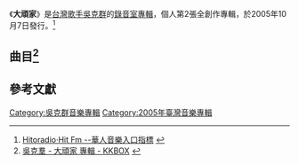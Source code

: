 {{Infobox Album
| Name  = 大頑家
| Type  = 專輯
| Cover  = 
| Artist  = [[吳克群|吳克群]]
| Released   = 2005年10月7日
| Recorded  = 2005年
| Genre = [[華語流行音樂|華語流行音樂]]
| Length = 44:20<ref name="isrc">[http://isrc.ncl.edu.tw/music_view.aspx?item=7003 ISRC-國際標準錄音錄影資料代碼查詢系統 International Standard Recording Code]{{zh-hant}}</ref>
| Label = {{hlist|[[愛貝克思|愛貝克思]]|[[種子音樂|種子音樂]]<ref name="isrc"/>}}
| Producer = 
| Last album = [[吳克群_(專輯)|吳克群]]<br/>(2004年)
| This album = '''大頑家'''<br/>(2005年)
| Next album = [[將軍令_(吳克群專輯)|將軍令]]<br/>(2006年)
}}

《'''大頑家'''》是[[台灣|台灣]][[歌手|歌手]][[吳克群|吳克群]]的[[錄音室專輯|錄音室專輯]]，個人第2張全創作專輯，於2005年10月7日發行。<ref>[http://www.hitoradio.com/newweb/2033album Hitoradio‧Hit Fm --華人音樂入口指標] {{Wayback|url=http://www.hitoradio.com/newweb/2033album |date=20160304201553 }}{{zh-hant}}</ref>

==曲目<ref>[http://www.kkbox.com/tw/tc/album/0DO-plXis.zc1Kr0FDdx008l-index.html 吳克羣 - 大頑家 專輯 - KKBOX] {{Wayback|url=http://www.kkbox.com/tw/tc/album/0DO-plXis.zc1Kr0FDdx008l-index.html |date=20201204183122 }}{{zh-hant}}</ref>==
{{Tracklist
| all_writing = [[吳克群|吳克群]]
| all_except = yes

| title1 = Intro
| longnote1 = 非歌曲
| length1 = 0:06

| title2 = 蛤ㄏㄚˊ
| arranger2 = [[奧斯卡|奧斯卡]]
| longnote2 = 
| length2 = 3:33

| title3 = 大舌頭
| arranger3 = [[吳克群|吳克群]]
| length3 = 3:41

| title4 = 我有罪
| arranger4 = [[章世和|章世和]]
| longnote4 = 
| length4 = 4:34

| title5 = 泛泛之輩
| arranger5 =[[蔡政勳|蔡政勳]]、[[陳伯庭|陳伯庭]]
| longnote5 = 
| length5 = 4:32

| title6 = 周星星
| arranger6 = [[奧斯卡|奧斯卡]]
| longnote6 = [[小林眼鏡|小林眼鏡]]25週年慶指定廣告曲 
| length6 = 3:24

| title7 = 不屑紀念
| arranger7 = [[陳信安|陳信安]]、[[蔡政勳|蔡政勳]]
| longnote7 = 
| length7 = 4:24

| title8 = 誰
| arranger8 = [[劉文仁|劉文仁]]
| longnote8 = 
| length8 = 4:44

| title9 = 大女人
| arranger9 = [[吳克群|吳克群]]
| longnote9 = 
| length9 = 3:57

| title10 = 鏡子
| arranger10 = [[陳伯庭|陳伯庭]]、[[蔡政勳|蔡政勳]]
| longnote10 = 
| length10 = 4:14

| title11 = 整形攻略
| arranger11 = [[吳克群|吳克群]]
| longnote11 = feat. [[黃荻鈞|黃荻鈞]]
| length11 = 3:49

| total_length = 44:20
}}

==參考文獻==
{{reflist}}

[[Category:吳克群音樂專輯|Category:吳克群音樂專輯]]
[[Category:2005年臺灣音樂專輯|Category:2005年臺灣音樂專輯]]